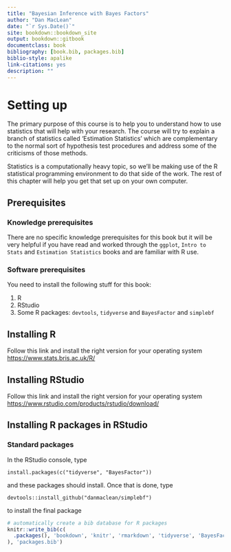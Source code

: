 ```yaml
--- 
title: "Bayesian Inference with Bayes Factors"
author: "Dan MacLean"
date: "`r Sys.Date()`"
site: bookdown::bookdown_site
output: bookdown::gitbook
documentclass: book
bibliography: [book.bib, packages.bib]
biblio-style: apalike
link-citations: yes
description: ""
---
```


# Setting up

The primary purpose of this course is to help you to understand how to use statistics that will help with your research. The course will try to explain a branch of statistics called 'Estimation Statistics' which are complementary to the normal sort of hypothesis test procedures and address some of the criticisms of those methods.

Statistics is a computationally heavy topic, so we'll be making use of the R statistical programming environment to do that side of the work. The rest of this chapter will help you get that set up on your own computer.

## Prerequisites

### Knowledge prerequisites

There are no specific knowledge prerequisites for this book but it will be very helpful if you have read and worked through the `ggplot`, `Intro to Stats` and `Estimation Statistics` books and are familiar with R use.


### Software prerequisites

You need to install the following stuff for this book: 

 1. R
 2. RStudio
 3. Some R packages: `devtools`, `tidyverse` and `BayesFactor` and `simplebf`
 

## Installing R

Follow this link and install the right version for your operating system [https://www.stats.bris.ac.uk/R/](https://www.stats.bris.ac.uk/R/)

## Installing RStudio

Follow this link and install the right version for your operating system [https://www.rstudio.com/products/rstudio/download/](https://www.rstudio.com/products/rstudio/download/)

## Installing R packages in RStudio

### Standard packages

In the RStudio console, type

`install.packages(c("tidyverse", "BayesFactor"))`

and these packages should install. Once that is done, type 

`devtools::install_github("danmaclean/simplebf")`

to install the final package


```r
# automatically create a bib database for R packages
knitr::write_bib(c(
  .packages(), 'bookdown', 'knitr', 'rmarkdown', 'tidyverse', 'BayesFactor'
), 'packages.bib')
```
